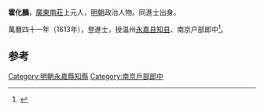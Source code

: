 '''霍化鵬'''，[[廣東|廣東]][[南莊鎮_(佛山市)|南莊]]上元人，[[明朝|明朝]]政治人物。同進士出身。

萬曆四十一年（1613年），登進士，授温州[[永嘉县|永嘉县]][[知县|知县]]、南京户部郎中<ref>{{cite news|title=南庄明清代进士举人列表|url=http://www.investnz.gov.cn/Read.asp?ID=108|accessdate=2013-09-02|newspaper=南庄招商网}}{{dead link|date=十一月 2017 |bot=InternetArchiveBot }}</ref>。

==参考==
{{reflist}}
{{明朝人物小作品}}
{{萬曆四十一年癸丑科殿試金榜}}
{{DEFAULTSORT:Huo霍}}
[[Category:明朝永嘉縣知縣|Category:明朝永嘉縣知縣]]
[[Category:南京戶部郎中|Category:南京戶部郎中]]